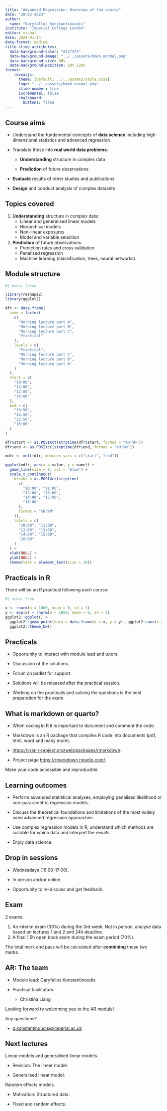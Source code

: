 ```yaml
---
title: "Advanced Regression: Overview of the course"
date: "20-02-2023"
author:
  name: "Garyfallos Konstantinoudis"
institute: "Imperial College London"
editor: visual
date: 2024-01-14
date-format: medium
title-slide-attributes:
  data-background-color: "#f3f4f4"
  data-background-image: "../../assets/bmeh_normal.png"
  data-background-size: 80%
  data-background-position: 60% 120%
format:
    revealjs:
      theme: [default, ../../assets/style.scss]
      logo: "../../assets/bmeh_normal.png"
      slide-number: true
      incremental: false
      chalkboard:
        buttons: false
---
```


## Course aims

-   Understand the fundamental concepts of **data science** including high-dimensional statistics and advanced regression

-   Translate these into **real world data problems**:

    -   **Understanding** structure in complex data

    -   **Prediction** of future observations

-   **Evaluate** results of other studies and publications

-   **Design** and conduct analysis of complex datasets

## Topics covered

1.  **Understanding** structure in complex data:
    -   Linear and generalised linear models
    -   Hierarchical models
    -   Non-linear exposures
    -   Model and variable selection
2.  **Prediction** of future observations:
    -   Prediction rules and cross validation
    -   Penalised regression
    -   Machine learning (classification, trees, neural networks)

## Module structure

```r
#| echo: false

library(reshape2)
library(ggplot2)

dfr <- data.frame(
  name = factor(
    c(
      "Morning lecture part A",
      "Morning lecture part B",
      "Morning lecture part C",
      "Practical"
    ),
    levels = c(
      "Practical",
      "Morning lecture part C",
      "Morning lecture part B",
      "Morning lecture part A"
    )
  ),
  start = c(
    "10:00",
    "11:00",
    "12:00",
    "14:00"
  ),
  end = c(
    "10:50",
    "11:50",
    "12:50",
    "16:00"
  )
)

dfr$start <- as.POSIXct(strptime(dfr$start, format = "%H:%M"))
dfr$end <- as.POSIXct(strptime(dfr$end, format = "%H:%M"))

mdfr <- melt(dfr, measure.vars = c("start", "end"))

ggplot(mdfr, aes(x = value, y = name)) +
  geom_line(size = 8, col = "blue") +
  scale_x_continuous(
    breaks = as.POSIXct(strptime(
      c(
        "10:00", "11:00",
        "12:00", "13:00",
        "14:00", "15:00",
        "16:00"
      ),
      format = "%H:%M"
    )),
    labels = c(
      "10:00", "11:00",
      "12:00", "13:00",
      "14:00", "15:00",
      "16:00"
    )
  ) +
  xlab(NULL) +
  ylab(NULL) +
  theme(text = element_text(size = 20))
```

## Practicals in R

There will be an R practical following each course:

```r
#| echo: true

x <- rnorm(n = 1000, mean = 0, sd = 1)
y <- exp(x) + rnorm(n = 1000, mean = 0, sd = 3)
ggplot2::ggplot() +
  ggplot2::geom_point(data = data.frame(x = x, y = y), ggplot2::aes(x = x, y = y)) +
  ggplot2::theme_bw()
```

## Practicals

-   Opportunity to interact with module lead and tutors.

-   Discussion of the solutions.

-   Forum on padlet for support.

-   Solutions will be released after the practical session.

-   Working on the practicals and solving the questions is the best preparation for the exam.

## What is markdown or quarto?

-   When coding in R it is important to document and comment the code.

-   Markdown is an R package that compiles R code into documents (pdf, html, word and many more).

-   <https://cran.r-project.org/web/packages/rmarkdown>.

-   Project page <https://rmarkdown.rstudio.com/>.

Make your code accessible and reproducible.

## Learning outcomes

-   Perform advanced statistical analyses, employing penalised likelihood or non-pararametric regression models.

-   Discuss the theoretical foundations and limitations of the most widely used advanced regression approaches.

-   Use complex regression models in R, understand which methods are suitable for which data and interpret the results.

-   Enjoy data science.

## Drop in sessions

-   Wednesdays (16:00-17:00).

-   In person and/or online.

-   Opportunity to re-discuss and get feedback.

## Exam

2 exams:

1.  An interim exam (30%) during the 3rd week. Not in person, analyse data based on lectures 1 and 2 and 24h deadline.
2.  A final 1.5h open book exam during the exam period (70%).

The total mark and pass will be calculated after **combining** these two marks.

## AR: The team

-   Module lead: Garyfallos Konstantinoudis

-   Practical facilitators:

    -   Christina Liang

Looking forward to welcoming you to the AR module!

Any questions?

-   [g.konstantinoudis\@imperial.ac.uk](g.konstantinoudis@imperial.ac.uk)

## Next lectures

Linear models and generalised linear models.

-   Revision: The linear model.

-   Generalised linear model.

Random effects models.

-   Motivation: Structured data.

-   Fixed and random effects.
